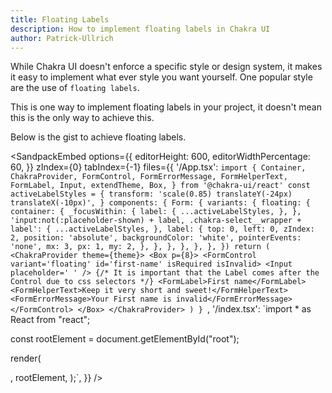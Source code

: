 ```yaml
---
title: Floating Labels
description: How to implement floating labels in Chakra UI
author: Patrick-Ullrich
---
```


While Chakra UI doesn't enforce a specific style or design system, it makes it
easy to implement what ever style you want yourself. One popular style are the
use of `floating labels`.

This is one way to implement floating labels in your project, it doesn't mean
this is the only way to achieve this.

Below is the gist to achieve floating labels.

<SandpackEmbed
  options={{
    editorHeight: 600,
    editorWidthPercentage: 60,
  }}
  zIndex={0}
  tabIndex={-1}
  files={{
    '/App.tsx': `import {
  Container,
  ChakraProvider,
  FormControl,
  FormErrorMessage,
  FormHelperText,
  FormLabel,
  Input,
  extendTheme,
  Box,
} from '@chakra-ui/react'
const activeLabelStyles = {
  transform: 'scale(0.85) translateY(-24px) translateX(-10px)',
}
  components: {
    Form: {
      variants: {
        floating: {
          container: {
            _focusWithin: {
              label: {
                ...activeLabelStyles,
              },
            },
            'input:not(:placeholder-shown) + label, .chakra-select__wrapper + label':
              {
                ...activeLabelStyles,
              },
            label: {
              top: 0,
              left: 0,
              zIndex: 2,
              position: 'absolute',
              backgroundColor: 'white',
              pointerEvents: 'none',
              mx: 3,
              px: 1,
              my: 2,
            },
          },
        },
      },
    },
  },
})
  return (
    <ChakraProvider theme={theme}>
      <Box p={8}>
        <FormControl variant='floating' id='first-name' isRequired isInvalid>
          <Input placeholder=' ' />
          {/* It is important that the Label comes after the Control due to css selectors */}
          <FormLabel>First name</FormLabel>
          <FormHelperText>Keep it very short and sweet!</FormHelperText>
          <FormErrorMessage>Your First name is invalid</FormErrorMessage>
        </FormControl>
      </Box>
    </ChakraProvider>
  )
}
`,
    '/index.tsx': `import * as React from "react";


const rootElement = document.getElementById("root");

render(

<ChakraProvider>
  <App />
</ChakraProvider>
, rootElement, );`, }} />
